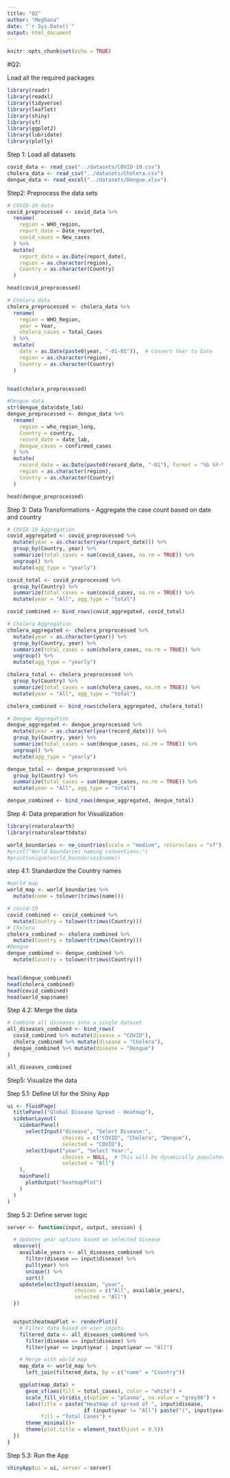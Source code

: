 ---
title: "Q2"
author: "Meghana"
date: "`r Sys.Date()`"
output: html_document
---

```{r setup, include=FALSE}
knitr::opts_chunk$set(echo = TRUE)
```
#Q2: 

Load all the required packages
```{r}
library(readr)
library(readxl)
library(tidyverse)
library(leaflet)
library(shiny)
library(sf)
library(ggplot2)
library(lubridate)
library(plotly)
```

Step 1: Load all datasets

```{r}
covid_data <- read_csv("../datasets/COVID-19.csv")
cholera_data <- read_csv("../datasets/Cholera.csv")
dengue_data <- read_excel("../datasets/Dengue.xlsx")
```

Step2: Preprocess the data sets

```{r}
# COVID-19 data
covid_preprocessed <- covid_data %>%
  rename(
    region = WHO_region,
    report_date = Date_reported, 
    covid_cases = New_cases        
  ) %>%
  mutate(
    report_date = as.Date(report_date), 
    region = as.character(region),
    Country = as.character(Country)
  )

head(covid_preprocessed)
```

```{r}
# Cholera data
cholera_preprocessed <- cholera_data %>%
  rename(
    region = WHO_Region,
    year = Year,                  
    cholera_cases = Total_Cases  
  ) %>%
  mutate(
    date = as.Date(paste0(year, "-01-01")),  # Convert Year to Date
    region = as.character(region),
    Country = as.character(Country)
  )


head(cholera_preprocessed)
```

```{r}
#Dengue data
str(dengue_data$date_lab)
dengue_preprocessed <- dengue_data %>%
  rename(
    region = who_region_long,
    Country = country,
    record_date = date_lab,       
    dengue_cases = confirmed_cases  
  ) %>%
  mutate(
    record_date = as.Date(paste0(record_date, "-01"), format = "%b %Y-%d"),  
    region = as.character(region),
    Country = as.character(Country)
  )

head(dengue_preprocessed)
```

Step 3: Data Transformations - Aggregate the case count based on date and country


```{r}
# COVID-19 Aggregation
covid_aggregated <- covid_preprocessed %>%
  mutate(year = as.character(year(report_date))) %>%                    
  group_by(Country, year) %>%
  summarize(total_cases = sum(covid_cases, na.rm = TRUE)) %>%
  ungroup() %>%
  mutate(agg_type = "yearly")                             

covid_total <- covid_preprocessed %>%
  group_by(Country) %>%
  summarize(total_cases = sum(covid_cases, na.rm = TRUE)) %>%
  mutate(year = "All", agg_type = "total")                

covid_combined <- bind_rows(covid_aggregated, covid_total)
```

```{r}
# Cholera Aggregation
cholera_aggregated <- cholera_preprocessed %>%
  mutate(year = as.character(year)) %>%
  group_by(Country, year) %>%
  summarize(total_cases = sum(cholera_cases, na.rm = TRUE)) %>%
  ungroup() %>%
  mutate(agg_type = "yearly")

cholera_total <- cholera_preprocessed %>%
  group_by(Country) %>%
  summarize(total_cases = sum(cholera_cases, na.rm = TRUE)) %>%
  mutate(year = "All", agg_type = "total")

cholera_combined <- bind_rows(cholera_aggregated, cholera_total)
```

```{r}
# Dengue Aggregation
dengue_aggregated <- dengue_preprocessed %>%
  mutate(year = as.character(year(record_date))) %>%                    
  group_by(Country, year) %>%
  summarize(total_cases = sum(dengue_cases, na.rm = TRUE)) %>%
  ungroup() %>%
  mutate(agg_type = "yearly")

dengue_total <- dengue_preprocessed %>%
  group_by(Country) %>%
  summarize(total_cases = sum(dengue_cases, na.rm = TRUE)) %>%
  mutate(year = "All", agg_type = "total")

dengue_combined <- bind_rows(dengue_aggregated, dengue_total)
```

Step 4: Data preparation for Visualization

```{r}
library(rnaturalearth)
library(rnaturalearthdata)

world_boundaries <- ne_countries(scale = "medium", returnclass = "sf")
#print("World boundaries naming conventions:")
#print(unique(world_boundaries$name))
```

step 4.1: Standardize the Country names

```{r}
#world map
world_map <- world_boundaries %>%
  mutate(name = tolower(trimws(name)))

# covid-19
covid_combined <- covid_combined %>%
  mutate(Country = tolower(trimws(Country)))
# Cholera
cholera_combined <- cholera_combined %>%
  mutate(Country = tolower(trimws(Country)))
#Dengue
dengue_combined <- dengue_combined %>%
  mutate(Country = tolower(trimws(Country)))


head(dengue_combined)
head(cholera_combined)
head(covid_combined)
head(world_map$name)
```

Step 4.2: Merge the data

```{r}
# Combine all diseases into a single dataset
all_diseases_combined <- bind_rows(
  covid_combined %>% mutate(disease = "COVID"),
  cholera_combined %>% mutate(disease = "Cholera"),
  dengue_combined %>% mutate(disease = "Dengue")
)

all_diseases_combined
```

Step5: Visualize the data

Step 5.1: Define UI for the Shiny App

```{r}
ui <- fluidPage(
  titlePanel("Global Disease Spread - Heatmap"),
  sidebarLayout(
    sidebarPanel(
      selectInput("disease", "Select Disease:", 
                  choices = c("COVID", "Cholera", "Dengue"), 
                  selected = "COVID"),
      selectInput("year", "Select Year:", 
                  choices = NULL,  # This will be dynamically populated
                  selected = "All")
    ),
    mainPanel(
      plotOutput("heatmapPlot")
    )
  )
)
```

Step 5.2: Define server logic

```{r}
server <- function(input, output, session) {

  # Updates year options based on selected disease
  observe({
    available_years <- all_diseases_combined %>%
      filter(disease == input$disease) %>%
      pull(year) %>%
      unique() %>%
      sort()
    updateSelectInput(session, "year",
                      choices = c("All", available_years),
                      selected = "All")
  })


  output$heatmapPlot <- renderPlot({
    # Filter data based on user inputs
    filtered_data <- all_diseases_combined %>%
      filter(disease == input$disease) %>%
      filter(year == input$year | input$year == "All")

    # Merge with world map
    map_data <- world_map %>%
      left_join(filtered_data, by = c("name" = "Country"))

    ggplot(map_data) +
      geom_sf(aes(fill = total_cases), color = "white") +
      scale_fill_viridis_c(option = "plasma", na.value = "grey90") +
      labs(title = paste("Heatmap of spread of ", input$disease,
                         if (input$year != "All") paste("(", input$year, ")") else ""),
           fill = "Total Cases") +
      theme_minimal()+
      theme(plot.title = element_text(hjust = 0.5))
  })
}
```

Step 5.3: Run the App
```{r}
shinyApp(ui = ui, server = server)
```


